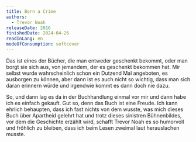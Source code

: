 ```yaml
---
title: Born a Crime
authors:
  - Trevor Noah
releaseDate: 2016
finishedDate: 2024-04-26
readInLang: en
modeOfConsumption: softcover
---
```


Das ist eines der Bücher, die man entweder geschenkt bekommt, oder man borgt sie
sich aus, von jemandem, der es geschenkt bekommen hat. Mir selbst wurde
wahrscheinlich schon ein Dutzend Mal angeboten, es ausborgen zu können, aber
dann ist es auch nicht so wichtig, dass man sich daran erinnern würde und
irgendwie kommt es dann doch nie dazu.

So, und dann lag es da in der Buchhandlung einmal vor mir und dann habe ich es
einfach gekauft. Gut so, denn das Buch ist eine Freude. Ich kann ehrlich
behaupten, dass ich fast nichts von dem wusste, was mich dieses Buch über
Apartheid gelehrt hat und trotz dieses sinistren Bühnenbildes, vor dem die
Geschichte erzählt wird, schafft Trevor Noah es so humorvoll und fröhlich zu
bleiben, dass ich beim Lesen zweimal laut herauslachen musste.
